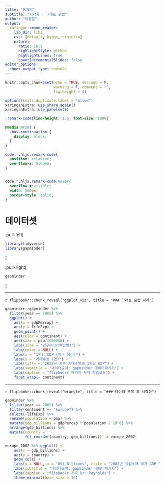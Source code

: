 ```yaml
---
title: "통계학"
subtitle: "시각화 - 그래프 문법"
author: "이광춘"
output:
  xaringan::moon_reader:
    lib_dir: libs
    css: [default, hygge, ninjutsu]
    nature:
      ratio: 16:9
      highlightStyle: github
      highlightLines: true
      countIncrementalSlides: false
editor_options: 
  chunk_output_type: console
---
```


```r
knitr::opts_chunk$set(echo = TRUE, message = F, 
                      warning = F, comment = "",
                      fig.height = 4)

options(knitr.duplicate.label = "allow")
xaringanExtra::use_share_again()
xaringanExtra::use_panelset()
```


```css
.remark-code{line-height: 1.5; font-size: 100%}

@media print {
  .has-continuation {
    display: block;
  }
}

code.r.hljs.remark-code{
  position: relative;
  overflow-x: hidden;
}


code.r.hljs.remark-code:hover{
  overflow-x:visible;
  width: 500px;
  border-style: solid;
}
```


# 데이터셋


.pull-left[
```r
library(tidyverse)
library(gapminder)


```

]

.pull-right[
```r
gapminder
```

]

---

`r flipbookr::chunk_reveal("ggplot_viz", title = "### 그래프 문법 사례")`


```r
gapminder::gapminder %>% 
  filter(year == 2002) %>% 
  ggplot() + 
    aes(x = gdpPercap) + 
    aes(y = lifeExp) + 
    geom_point() + 
    aes(color = continent) + 
    aes(size = pop/1000000) + 
    labs(size = "인구수\n(백만명)") + 
    labs(color = NULL) + 
    labs(x = "1인당 GDP (미국 달러)") + 
    labs(y = "기대수명 (연)") + 
    labs(title = "2022년 기준 기대수명과 1인당 GDP") + 
    labs(subtitle = "데이터출처: gapminder 데이터패키지") + 
    labs(caption = "flipbookr 패키지 저자 학습코드") + 
    facet_wrap(~ continent)
```

---

`r flipbookr::chunk_reveal("wrangle", title = "### 데이터 조작 후 시각화")`

```r
gapminder %>% 
  filter(year == 2002) %>% 
  filter(continent == "Europe") %>% 
  select(-lifeExp) %>% 
  rename(population = pop) %>% 
  mutate(gdp_billions = gdpPercap * population / 10^8) %>% 
  arrange(gdp_billions) %>% 
  mutate(country = 
         fct_reorder(country, gdp_billions)) -> europe_2002

europe_2002 %>% ggplot() + 
    aes(x = gdp_billions) + 
    aes(y = country) + 
    geom_col() + 
    labs(y = NULL, x = "US$ Billions", title = "2002년 유럽소재 국가 GDP ") + 
    labs(subtitle = "데이터출처: gapminder 데이터패키지") + 
    labs(caption = "flipbookr 저자 Dr. Reynolds") + 
    theme_minimal(base_size = 10)
```

